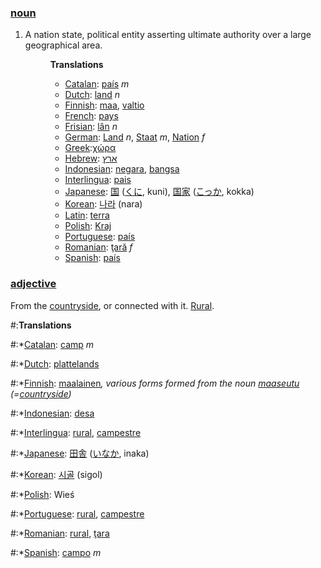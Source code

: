 ===[[noun]]===

# A nation state, political entity asserting ultimate authority over a large geographical area.
#:'''Translations'''
#:*[[Catalan]]: [[país]] ''m''
#:*[[Dutch]]: [[land]] ''n''
#:*[[Finnish]]: [[maa]], [[valtio]]
#:*[[French]]: [[pays]]
#:*[[Frisian]]: [[lân]] ''n''
#:*[[German]]: [[Land]] ''n'', [[Staat]] ''m'', [[Nation]] ''f''
#:*[[Greek]]:[[χώρα]]
#:*[[Hebrew]]: [[ארץ]]
#:*[[Indonesian]]: [[negara]], [[bangsa]]
#:*[[Interlingua]]: [[pais]]
#:*[[Japanese]]: [[国]] ([[くに]], kuni), [[国家]] ([[こっか]], kokka)
#:*[[Korean]]: [[나라]] (nara)
#:*[[Latin]]: [[terra]]
#:*[[Polish]]: [[Kraj]]
#:*[[Portuguese]]: [[país]]
#:*[[Romanian]]: [[ţară]] ''f''
#:*[[Spanish]]: [[país]]

===[[adjective]]===

From the [[countryside]], or connected with it. [[Rural]].
#:'''Translations'''
#:*[[Catalan]]: [[camp]] ''m''
#:*[[Dutch]]: [[plattelands]]
#:*[[Finnish]]: [[maalainen]]'', various forms formed from the noun [[maaseutu]] (=[[countryside]])''
#:*[[Indonesian]]: [[desa]]
#:*[[Interlingua]]: [[rural]], [[campestre]]
#:*[[Japanese]]: [[田舎]] ([[いなか]], inaka)
#:*[[Korean]]: [[시골]] (sigol)
#:*[[Polish]]: Wieś
#:*[[Portuguese]]: [[rural]], [[campestre]]
#:*[[Romanian]]: [[rural]], [[ţara]]
#:*[[Spanish]]: [[campo]] ''m''